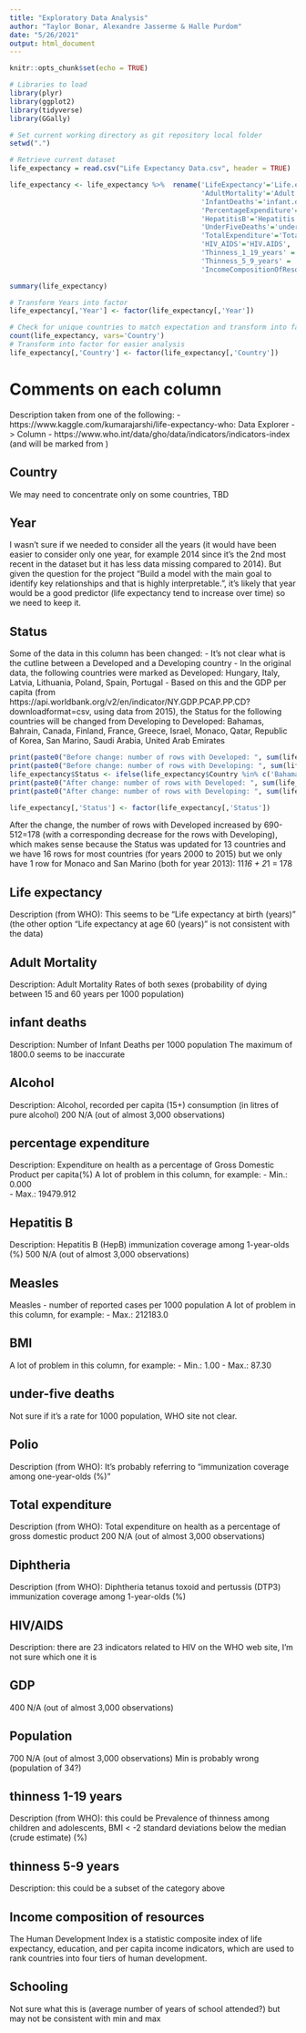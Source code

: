 ```yaml
---
title: "Exploratory Data Analysis"
author: "Taylor Bonar, Alexandre Jasserme & Halle Purdom"
date: "5/26/2021"
output: html_document
---
```


```r
knitr::opts_chunk$set(echo = TRUE)

# Libraries to load
library(plyr)
library(ggplot2)
library(tidyverse)
library(GGally)

# Set current working directory as git repository local folder
setwd(".")

# Retrieve current dataset
life_expectancy = read.csv("Life Expectancy Data.csv", header = TRUE)
```

```r
life_expectancy <- life_expectancy %>%  rename('LifeExpectancy'='Life.expectancy',
                                               'AdultMortality'='Adult.Mortality',
                                               'InfantDeaths'='infant.deaths',
                                               'PercentageExpenditure'='percentage.expenditure',
                                               'HepatitisB'='Hepatitis.B',
                                               'UnderFiveDeaths'='under.five.deaths',
                                               'TotalExpenditure'='Total.expenditure',
                                               'HIV_AIDS'='HIV.AIDS',
                                               'Thinness_1_19_years' = 'thinness..1.19.years',
                                               'Thinness_5_9_years' = 'thinness.5.9.years',
                                               'IncomeCompositionOfResources' = 'Income.composition.of.resources')

summary(life_expectancy)

# Transform Years into factor
life_expectancy[,'Year'] <- factor(life_expectancy[,'Year'])

# Check for unique countries to match expectation and transform into factor class for later analysis, should be 193 countries
count(life_expectancy, vars='Country')
# Transform into factor for easier analysis
life_expectancy[,'Country'] <- factor(life_expectancy[,'Country'])
```

# Comments on each column
Description taken from one of the following:
- https://www.kaggle.com/kumarajarshi/life-expectancy-who: Data Explorer -> Column
- https://www.who.int/data/gho/data/indicators/indicators-index (and will be marked from )

## Country
We may need to concentrate only on some countries, TBD

## Year
I wasn't sure if we needed to consider all the years (it would have been easier to consider only one year, for example 2014 since it's the 2nd most recent in the dataset but it has less data missing compared to 2014). But given the question for the project "Build a model with the main goal to identify key relationships and that is highly interpretable.", it's likely that year would be a good predictor (life expectancy tend to increase over time) so we need to keep it.

## Status
Some of the data in this column has been changed:
- It's not clear what is the cutline between a Developed and a Developing country
- In the original data, the following countries were marked as Developed: Hungary, Italy, Latvia, Lithuania, Poland, Spain, Portugal
- Based on this and the GDP per capita (from https://api.worldbank.org/v2/en/indicator/NY.GDP.PCAP.PP.CD?downloadformat=csv, using data from 2015), the Status for the following countries will be changed from Developing to Developed: Bahamas, Bahrain, Canada, Finland, France, Greece, Israel, Monaco, Qatar, Republic of Korea, San Marino, Saudi Arabia, United Arab Emirates

```r
print(paste0("Before change: number of rows with Developed: ", sum(life_expectancy$Status == "Developed")))
print(paste0("Before change: number of rows with Developing: ", sum(life_expectancy$Status == "Developing")))
life_expectancy$Status <- ifelse(life_expectancy$Country %in% c('Bahamas', 'Bahrain', 'Canada', 'Finland', 'France', 'Greece', 'Israel', 'Monaco', 'Qatar', 'Republic of Korea', 'San Marino', 'Saudi Arabia', 'United Arab Emirates'), "Developed", life_expectancy$Status)
print(paste0("After change: number of rows with Developed: ", sum(life_expectancy$Status == "Developed")))
print(paste0("After change: number of rows with Developing: ", sum(life_expectancy$Status == "Developing")))

life_expectancy[,'Status'] <- factor(life_expectancy[,'Status'])
```
After the change, the number of rows with Developed increased by 690-512=178 (with a corresponding decrease for the rows with Developing), which makes sense because the Status was updated for 13 countries and we have 16 rows for most countries (for years 2000 to 2015) but we only have 1 row for Monaco and San Marino (both for year 2013): 11*16 + 2*1 = 178

## Life expectancy
Description (from WHO): This seems to be "Life expectancy at birth (years)" (the other option "Life expectancy at age 60 (years)" is not consistent with the data)

## Adult Mortality
Description: Adult Mortality Rates of both sexes (probability of dying between 15 and 60 years per 1000 population)

## infant deaths
Description: Number of Infant Deaths per 1000 population
The maximum of 1800.0 seems to be inaccurate

## Alcohol
Description: Alcohol, recorded per capita (15+) consumption (in litres of pure alcohol)
200 N/A (out of almost 3,000 observations)

## percentage expenditure
Description: Expenditure on health as a percentage of Gross Domestic Product per capita(%)
A lot of problem in this column, for example:
- Min.: 0.000  
- Max.: 19479.912

## Hepatitis B
Description: Hepatitis B (HepB) immunization coverage among 1-year-olds (%)
500 N/A (out of almost 3,000 observations)

## Measles
Measles - number of reported cases per 1000 population
A lot of problem in this column, for example:
- Max.: 212183.0

## BMI
A lot of problem in this column, for example:
- Min.: 1.00
- Max.: 87.30

## under-five deaths
Not sure if it's a rate for 1000 population, WHO site not clear.

## Polio	
Description (from WHO): It's probably referring to "immunization coverage among one-year-olds (%)"

## Total expenditure
Description (from WHO): Total expenditure on health as a percentage of gross domestic product
200 N/A (out of almost 3,000 observations)

## Diphtheria
Description (from WHO): Diphtheria tetanus toxoid and pertussis (DTP3) immunization coverage among 1-year-olds (%)

## HIV/AIDS
Description: there are 23 indicators related to HIV on the WHO web site, I'm not sure which one it is

## GDP
400 N/A (out of almost 3,000 observations)

## Population
700 N/A (out of almost 3,000 observations)
Min is probably wrong (population of 34?)

## thinness  1-19 years
Description (from WHO): this could be Prevalence of thinness among children and adolescents, BMI < -2 standard deviations below the median (crude estimate) (%)

## thinness 5-9 years
Description: this could be a subset of the category above

## Income composition of resources	
The Human Development Index is a statistic composite index of life expectancy, education, and per capita income indicators, which are used to rank countries into four tiers of human development.

## Schooling
Not sure what this is (average number of years of school attended?) but may not be consistent with min and max
